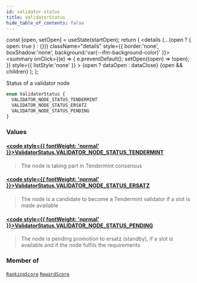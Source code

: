 ```yaml
---
id: validator-status
title: ValidatorStatus
hide_table_of_contents: false
---
```







  const [open, setOpen] = useState(startOpen);
  return (
    <details {...(open ? { open: true } : {})} className="details" style={{ border:'none', boxShadow:'none', background:'var(--ifm-background-color)' }}>
      <summary
        onClick={(e) => {
          e.preventDefault();
          setOpen((open) => !open);
        }}
        style={{ listStyle:'none' }}
      >
      {open ? dataOpen : dataClose}
      </summary>
      {open && children}
    </details>
  );
};




Status of a validator node


```graphql
enum ValidatorStatus {
  VALIDATOR_NODE_STATUS_TENDERMINT
  VALIDATOR_NODE_STATUS_ERSATZ
  VALIDATOR_NODE_STATUS_PENDING
}
```


### Values

#### [<code style={{ fontWeight: 'normal' }}>ValidatorStatus.<b>VALIDATOR_NODE_STATUS_TENDERMINT</b></code>](#) 
> The node is taking part in Tendermint consensus
> 

#### [<code style={{ fontWeight: 'normal' }}>ValidatorStatus.<b>VALIDATOR_NODE_STATUS_ERSATZ</b></code>](#) 
> The node is a candidate to become a Tendermint validator if a slot is made available
> 

#### [<code style={{ fontWeight: 'normal' }}>ValidatorStatus.<b>VALIDATOR_NODE_STATUS_PENDING</b></code>](#) 
> The node is pending promotion to ersatz (standby), if a slot is available and if the node fulfils the requirements
> 



### Member of

[`RankingScore`](/testnet/api/graphql/objects/ranking-score)  <Badge class="secondary" text="object"/><Bullet />[`RewardScore`](/testnet/api/graphql/objects/reward-score)  <Badge class="secondary" text="object"/>

